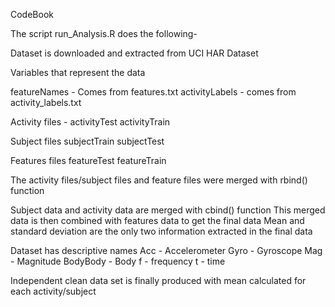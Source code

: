 CodeBook

The script run_Analysis.R does the following-

Dataset is downloaded and extracted from UCI HAR Dataset

Variables that represent the data

featureNames - Comes from features.txt
activityLabels - comes from activity_labels.txt

Activity files -
activityTest
activityTrain

Subject files
subjectTrain
subjectTest

Features files
featureTest
featureTrain

The activity files/subject files and feature files were merged with rbind() function

Subject data and activity data are merged with cbind() function
This merged data is then combined with features data to get the final data
Mean and standard deviation are the only two information extracted in the final data

Dataset has descriptive names
Acc - Accelerometer
Gyro - Gyroscope
Mag - Magnitude
BodyBody - Body
f - frequency
t - time

Independent clean data set is finally produced with mean calculated for each activity/subject

  

